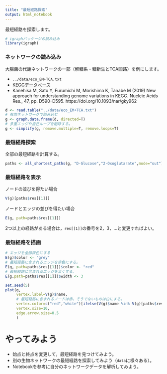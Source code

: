 ```yaml
---
title: "最短経路探索"
output: html_notebook
---
```

最短経路を探索します。

```r
# igraphパッケージの読み込み
library(igraph)
```

### ネットワークの読み込み
大腸菌の代謝ネットワークの一部（解糖系・糖新生とTCA回路）を例にします。

  + `../data/eco_EM+TCA.txt`
  + [KEGGデータベース](https://www.kegg.jp)
  + Kanehisa M, Sato Y, Furumichi M, Morishima K, Tanabe M (2019) New approach for understanding genome variations in KEGG. Nucleic Acids Res., 47, pp. D590–D595. https://doi.org/10.1093/nar/gky962

```r
d <- read.table("../data/eco_EM+TCA.txt")
# 有向ネットワークで読み込む
g <- graph.data.frame(d, directed=T)
# 多重エッジや自己ループを削除する。
g <- simplify(g, remove.multiple=T, remove.loops=T)
```


### 最短経路探索
全部の最短経路を計算する。
```r
paths <- all_shortest_paths(g, "D-Glucose","2-Oxoglutarate",mode="out")
```

### 最短経路を表示
ノードの並びを得たい場合
```r
V(g)[paths$res[[1]]]
```

ノードとエッジの並びを得たい場合
```r
E(g, path=paths$res[[1]])
```

2つ以上の経路がある場合は，`res[[1]]`の番号を2，3，…と変更すればよい。

### 最短経路を描画
```r
# エッジを全部灰色にする
E(g)$color <- "grey"
# 最短経路に含まれるエッジを赤色にする。
E(g, path=paths$res[[1]])$color <- "red"
# 最短経路に含まれるエッジを太くする。
E(g,path=paths$res[[1]])$width <- 3

set.seed(5)
plot(g,
     vertex.label=V(g)$name,
     # 最短経路に含まれるノードは赤，そうでないものは白にする。
     vertex.color=c("red","white")[ifelse(V(g)$name %in% V(g)[paths$res[[1]]]$name,1,2)],
     vertex.size=10,
     edge.arrow.size=0.5
     )
```
# やってみよう
  + 始点と終点を変更して，最短経路を見つけてみよう。
  + 別の生物ネットワークの最短経路を探索してみよう（``data``に様々ある）。
  + Notebookを参考に自分のネットワークデータを解析してみよう。